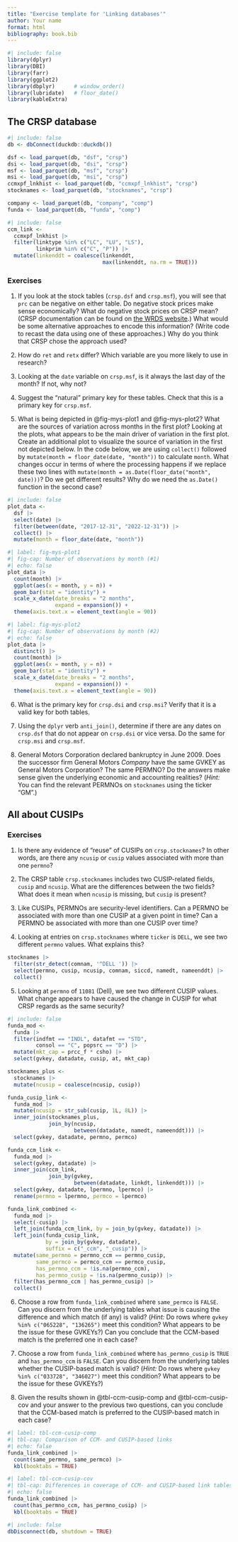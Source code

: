 ```yaml
---
title: "Exercise template for 'Linking databases'"
author: Your name
format: html
bibliography: book.bib
---
```


```r
#| include: false
library(dplyr)
library(DBI)
library(farr)
library(ggplot2)
library(dbplyr)      # window_order()
library(lubridate)   # floor_date()
library(kableExtra)
```

## The CRSP database

```r
#| include: false
db <- dbConnect(duckdb::duckdb())

dsf <- load_parquet(db, "dsf", "crsp")
dsi <- load_parquet(db, "dsi", "crsp")
msf <- load_parquet(db, "msf", "crsp")
msi <- load_parquet(db, "msi", "crsp")
ccmxpf_lnkhist <- load_parquet(db, "ccmxpf_lnkhist", "crsp")
stocknames <- load_parquet(db, "stocknames", "crsp")

company <- load_parquet(db, "company", "comp")
funda <- load_parquet(db, "funda", "comp")
```

```r
#| include: false
ccm_link <-
  ccmxpf_lnkhist |>
  filter(linktype %in% c("LC", "LU", "LS"),
         linkprim %in% c("C", "P")) |>
  mutate(linkenddt = coalesce(linkenddt,
                              max(linkenddt, na.rm = TRUE)))
```

### Exercises

1. If you look at the stock tables (`crsp.dsf` and `crsp.msf`), you will see that `prc` can be negative on either table.
Do negative stock prices make sense economically?
What do negative stock prices on CRSP mean? 
(CRSP documentation can be found on [the WRDS website](https://wrds-www.wharton.upenn.edu/pages/support/manuals-and-overviews/crsp/stocks-and-indices/overview-crsp-us-stock-database/#dataset-organization).)
What would be some alternative approaches to encode this information? 
(Write code to recast the data using one of these approaches.)
Why do you think that CRSP chose the approach used?

2. How do `ret` and `retx` differ?
Which variable are you more likely to use in research?

3. Looking at the `date` variable on `crsp.msf`, is it always the last day of the month?
If not, why not?


4. Suggest the "natural" primary key for these tables.
Check that this is a primary key for `crsp.msf`.

5. What is being depicted in @fig-mys-plot1 and @fig-mys-plot2?
What are the sources of variation across months in the first plot?
Looking at the plots, what appears to be the main driver of variation in the first plot.
Create an additional plot to visualize the source of variation in the first not depicted below.
In the code below, we are using `collect()` followed by `mutate(month = floor_date(date, "month"))` to calculate `month`. 
What changes occur in terms of where the processing happens if we replace these two lines with `mutate(month = as.Date(floor_date("month", date)))`?
Do we get different results?
Why do we need the `as.Date()` function in the second case?

```r
#| include: false
plot_data <-
  dsf |>
  select(date) |>
  filter(between(date, "2017-12-31", "2022-12-31")) |>
  collect() |>
  mutate(month = floor_date(date, "month"))
```
```r
#| label: fig-mys-plot1
#| fig-cap: Number of observations by month (#1)
#| echo: false
plot_data |>
  count(month) |>
  ggplot(aes(x = month, y = n)) +
  geom_bar(stat = "identity") +
  scale_x_date(date_breaks = "2 months",
               expand = expansion()) +
  theme(axis.text.x = element_text(angle = 90))
```

```r
#| label: fig-mys-plot2
#| fig-cap: Number of observations by month (#2)
#| echo: false
plot_data |>
  distinct() |>
  count(month) |>
  ggplot(aes(x = month, y = n)) +
  geom_bar(stat = "identity") +
  scale_x_date(date_breaks = "2 months",
               expand = expansion()) +
  theme(axis.text.x = element_text(angle = 90))
```

6. What is the primary key for `crsp.dsi` and `crsp.msi`? 
Verify that it is a valid key for both tables.

7. Using the `dplyr` verb `anti_join()`, determine if there are any dates on `crsp.dsf` that do not appear on `crsp.dsi` or vice versa.
Do the same for `crsp.msi` and `crsp.msf`.

8. General Motors Corporation declared bankruptcy in June 2009.
Does the successor firm General Motors *Company* have the same GVKEY as General Motors Corporation? The same PERMNO?
Do the answers make sense given the underlying economic and accounting realities?
(*Hint:* You can find the relevant PERMNOs on `stocknames` using the ticker "GM".)

## All about CUSIPs

### Exercises

1. Is there any evidence of "reuse" of CUSIPs on `crsp.stocknames`?
In other words, are there any `ncusip` or `cusip` values associated with more than one `permno`?

2. The CRSP table `crsp.stocknames` includes two CUSIP-related fields, `cusip` and `ncusip`.
What are the differences between the two fields?
What does it mean when `ncusip` is missing, but `cusip` is present?

3. Like CUSIPs, PERMNOs are security-level identifiers.
Can a PERMNO be associated with more than one CUSIP at a given point in time?
Can a PERMNO be associated with more than one CUSIP over time?

4. Looking at entries on `crsp.stocknames` where `ticker` is `DELL`, we see two different `permno` values. 
What explains this?

```r
stocknames |> 
  filter(str_detect(comnam, '^DELL ')) |> 
  select(permno, cusip, ncusip, comnam, siccd, namedt, nameenddt) |>
  collect()
```

5. Looking at `permno` of `11081` (Dell), we see two different CUSIP values.
What change appears to have caused the change in CUSIP for what CRSP regards as the same security?

```r
#| include: false
funda_mod <-
  funda |>
  filter(indfmt == "INDL", datafmt == "STD",
         consol == "C", popsrc == "D") |>
  mutate(mkt_cap = prcc_f * csho) |>
  select(gvkey, datadate, cusip, at, mkt_cap) 

stocknames_plus <-
  stocknames |>
  mutate(ncusip = coalesce(ncusip, cusip))

funda_cusip_link <-
  funda_mod |>
  mutate(ncusip = str_sub(cusip, 1L, 8L)) |>
  inner_join(stocknames_plus, 
             join_by(ncusip, 
                     between(datadate, namedt, nameenddt))) |>
  select(gvkey, datadate, permno, permco)

funda_ccm_link <-
  funda_mod |>
  select(gvkey, datadate) |>
  inner_join(ccm_link, 
             join_by(gvkey, 
                     between(datadate, linkdt, linkenddt))) |>
  select(gvkey, datadate, lpermno, lpermco) |>
  rename(permno = lpermno, permco = lpermco)

funda_link_combined <-
  funda_mod |>
  select(-cusip) |>
  left_join(funda_ccm_link, by = join_by(gvkey, datadate)) |>
  left_join(funda_cusip_link,
            by = join_by(gvkey, datadate), 
            suffix = c("_ccm", "_cusip")) |>
  mutate(same_permno = permno_ccm == permno_cusip,
         same_permco = permco_ccm == permco_cusip,
         has_permno_ccm = !is.na(permno_ccm),
         has_permno_cusip = !is.na(permno_cusip)) |>
  filter(has_permno_ccm | has_permno_cusip) |>
  collect()
```

6. Choose a row from `funda_link_combined` where `same_permco` is `FALSE`.
Can you discern from the underlying tables what issue is causing the difference and which match (if any) is valid?
(*Hint:* Do rows where `gvkey %in% c("065228", "136265")` meet this condition?
What appears to be the issue for these GVKEYs?)
Can you conclude that the CCM-based match is the preferred one in each case?

7. Choose a row from `funda_link_combined` where `has_permno_cusip` is `TRUE` and `has_permno_ccm` is `FALSE`.
Can you discern from the underlying tables whether the CUSIP-based match is valid?
(*Hint:* Do rows where `gvkey %in% c("033728", "346027")` meet this condition?
What appears to be the issue for these GVKEYs?)

8. Given the results shown in @tbl-ccm-cusip-comp and @tbl-ccm-cusip-cov and your answer to the previous two questions, 
can you conclude that the CCM-based match is preferred to the CUSIP-based match in each case?

```r
#| label: tbl-ccm-cusip-comp
#| tbl-cap: Comparison of CCM- and CUSIP-based links
#| echo: false
funda_link_combined |>
  count(same_permno, same_permco) |>
  kbl(booktabs = TRUE)
```

```r
#| label: tbl-ccm-cusip-cov
#| tbl-cap: Differences in coverage of CCM- and CUSIP-based link tables
#| echo: false
funda_link_combined |>
  count(has_permno_ccm, has_permno_cusip) |>
  kbl(booktabs = TRUE)
```

```r
#| include: false
dbDisconnect(db, shutdown = TRUE)
```
